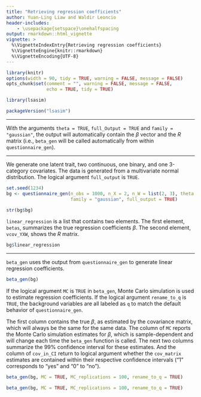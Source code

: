 ---
title: "Retrieving regression coefficients"
author: Yuan-Ling Liaw and Waldir Leoncio
header-includes:
    - \usepackage{setspace}\onehalfspacing
output: rmarkdown::html_vignette
vignette: >
  %\VignetteIndexEntry{Retrieving regression coefficients}
  %\VignetteEngine{knitr::rmarkdown}
  %\VignetteEncoding{UTF-8}
---

```{r setup, include = FALSE, warning = FALSE}
library(knitr)
options(width = 90, tidy = TRUE, warning = FALSE, message = FALSE)
opts_chunk$set(comment = "", warning = FALSE, message = FALSE,
               echo = TRUE, tidy = TRUE)
```

```{r load}
library(lsasim)
```

```{r packageVersion}
packageVersion("lsasim")
```

---

With the arguments `theta = TRUE`, `full_Output = TRUE` and `family = "gaussian"`, the output will automatically contain the $\beta$ vector and the $R$ matrix (i.e., `beta_gen` will be called automatically from within `questionnaire_gen`).

---

We generate one latent trait, two continuous, one binary, and one 3-category covariates. The data is generated from a multivariate normal distribution. The logical argument `full_output` is `TRUE`.

```{r}
set.seed(1234)
bg <- questionnaire_gen(n_obs = 1000, n_X = 2, n_W = list(2, 3), theta = TRUE,
                        family = "gaussian", full_output = TRUE)
```

```{r}
str(bg$bg)
```

`linear_regression` is a list that contains two elements. The first element, `betas`, summarizes the true regression coefficients $\beta$. The second element, `vcov_YXW`, shows the $R$ matrix.

```{r}
bg$linear_regression
```

---

`beta_gen` uses the output from `questionnaire_gen` to generate linear regression coefficients.

```{r}
beta_gen(bg)
```

If the logical argument `MC` is `TRUE` in `beta_gen`, Monte Carlo simulation is used to estimate regression coefficients. If the logical argument `rename_to_q` is `TRUE`, the background variables are all labeled as `q` to match the default behavior of `questionnaire_gen`.

The first column contains the true $\beta$, as estimated by the covariance matrix, which will always be the same for the same data. The column of `MC` reports the Monte Carlo simulation estimates for $\beta$, which is sample-dependent and will change each time the `beta_gen` function is called. The next two columns summarize the 99% confidence interval for these estimates. And the column of `cov_in_CI` return to logical argument whether the `cov_matrix` estimates are contained within their respective confidence intervals ("1" corresponds to "yes" and "0" to "no").

```{r}
beta_gen(bg, MC = TRUE, MC_replications = 100, rename_to_q = TRUE)
```

```{r}
beta_gen(bg, MC = TRUE, MC_replications = 100, rename_to_q = TRUE)
```